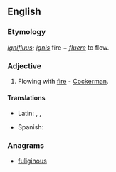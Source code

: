 ==English==

===Etymology===
{{etyl|la}} ''[[ignifluus]]''; ''[[ignis]]'' fire + ''[[fluere]]'' to flow.

===Adjective===
{{en-adj|-}}

# {{obsolete}} Flowing with [[fire]] - [[Cockerman]].

====Translations====
{{trans-top|flowing with fire}}
* Latin: {{t|la|ignifluus|m}}, {{t|la|igniflua|f}}, {{t|la|ignifluum|n}}
{{trans-mid}}
* Spanish: {{t|es|ignífluo}}
{{trans-bottom}}

===Anagrams===
* [[fuliginous#English|fuliginous]]